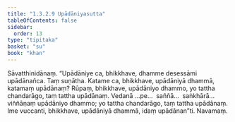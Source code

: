```yaml
---
title: "1.3.2.9 Upādāniyasutta"
tableOfContents: false
sidebar:
  order: 13
type: "tipitaka"
basket: "su"
book: "khan"
---
```



<DynamicBreadcrumb />

<Division number="121" book="khan" bookNo="13" page="135">

<Paragraph number="698" book="khan">
Sāvatthinidānaṃ. “Upādāniye ca, bhikkhave, dhamme desessāmi upādānañca. Taṃ suṇātha. Katame ca, bhikkhave, upādāniyā dhammā, katamaṃ upādānaṃ? Rūpaṃ, bhikkhave, upādāniyo dhammo, yo tattha chandarāgo, taṃ tattha upādānaṃ. Vedanā …pe…  saññā…  saṅkhārā…  viññāṇaṃ upādāniyo dhammo; yo tattha chandarāgo, taṃ tattha upādānaṃ. Ime vuccanti, bhikkhave, upādāniyā dhammā, idaṃ upādānan”ti.

</Paragraph>
</Division>

<Paragraph number="699" type="center" book="khan">
Navamaṃ.
</Paragraph>